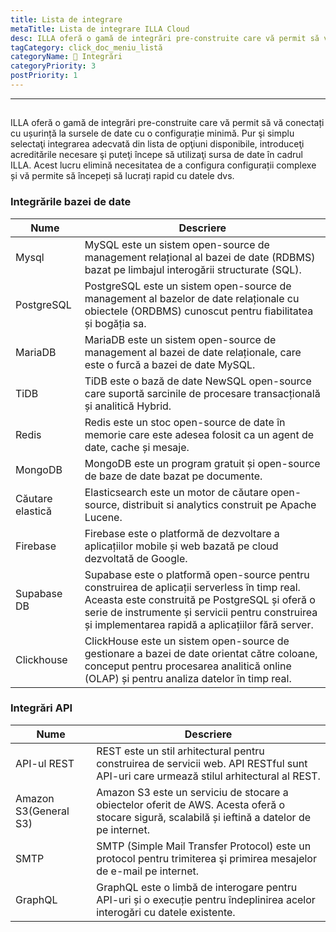```yaml
---
title: Lista de integrare
metaTitle: Lista de integrare ILLA Cloud
desc: ILLA oferă o gamă de integrări pre-construite care vă permit să vă conectați cu ușurință la sursele de date cu o configurație minimă
tagCategory: click_doc_meniu_listă
categoryName: 🔨 Integrări
categoryPriority: 3
postPriority: 1
---
```


* * *

## <Heading hidden>Lista de integrare</Heading>

ILLA oferă o gamă de integrări pre-construite care vă permit să vă conectați cu ușurință la sursele de date cu o configurație minimă. Pur şi simplu selectaţi integrarea adecvată din lista de opţiuni disponibile, introduceţi acreditările necesare şi puteţi începe să utilizaţi sursa de date în cadrul ILLA. Acest lucru elimină necesitatea de a configura configurații complexe și vă permite să începeți să lucrați rapid cu datele dvs.

### Integrările bazei de date

| Nume             | Descriere                                                                                                                                                                                                                                               |
| ---------------- | ------------------------------------------------------------------------------------------------------------------------------------------------------------------------------------------------------------------------------------------------------- |
| Mysql            | MySQL este un sistem open-source de management relațional al bazei de date (RDBMS) bazat pe limbajul interogării structurate (SQL).                                                                                                                     |
| PostgreSQL       | PostgreSQL este un sistem open-source de management al bazelor de date relaționale cu obiectele (ORDBMS) cunoscut pentru fiabilitatea și bogăția sa.                                                                                                    |
| MariaDB          | MariaDB este un sistem open-source de management al bazei de date relaționale, care este o furcă a bazei de date MySQL.                                                                                                                                 |
| TiDB             | TiDB este o bază de date NewSQL open-source care suportă sarcinile de procesare transacțională și analitică Hybrid.                                                                                                                                     |
| Redis            | Redis este un stoc open-source de date în memorie care este adesea folosit ca un agent de date, cache și mesaje.                                                                                                                                        |
| MongoDB          | MongoDB este un program gratuit și open-source de baze de date bazat pe documente.                                                                                                                                                                      |
| Căutare elastică | Elasticsearch este un motor de căutare open-source, distribuit si analytics construit pe Apache Lucene.                                                                                                                                                 |
| Firebase         | Firebase este o platformă de dezvoltare a aplicațiilor mobile și web bazată pe cloud dezvoltată de Google.                                                                                                                                              |
| Supabase DB      | Supabase este o platformă open-source pentru construirea de aplicații serverless în timp real. Aceasta este construită pe PostgreSQL și oferă o serie de instrumente și servicii pentru construirea și implementarea rapidă a aplicațiilor fără server. |
| Clickhouse       | ClickHouse este un sistem open-source de gestionare a bazei de date orientat către coloane, conceput pentru procesarea analitică online (OLAP) și pentru analiza datelor în timp real.                                                                  |

### Integrări API

| Nume                  | Descriere                                                                                                                                       |
| --------------------- | ----------------------------------------------------------------------------------------------------------------------------------------------- |
| API-ul REST           | REST este un stil arhitectural pentru construirea de servicii web. API RESTful sunt API-uri care urmează stilul arhitectural al REST.           |
| Amazon S3(General S3) | Amazon S3 este un serviciu de stocare a obiectelor oferit de AWS. Acesta oferă o stocare sigură, scalabilă și ieftină a datelor de pe internet. |
| SMTP                  | SMTP (Simple Mail Transfer Protocol) este un protocol pentru trimiterea şi primirea mesajelor de e-mail pe internet.                            |
| GraphQL               | GraphQL este o limbă de interogare pentru API-uri și o execuție pentru îndeplinirea acelor interogări cu datele existente.                      |
